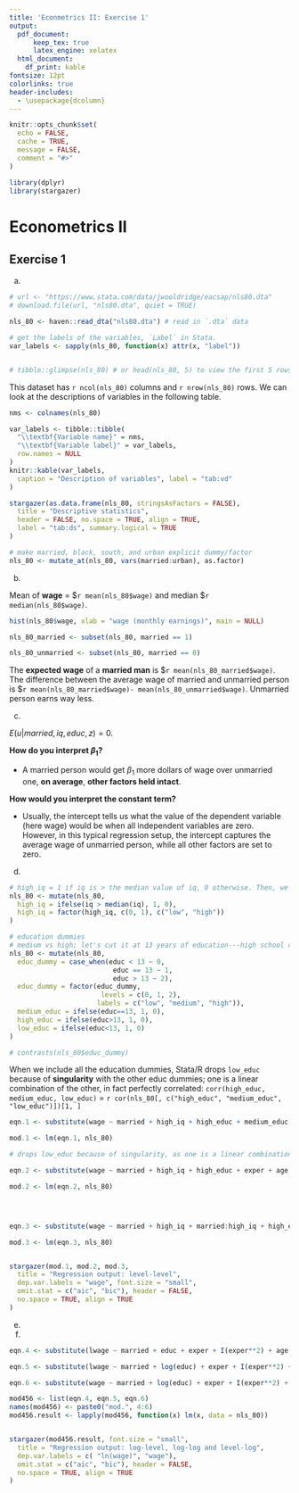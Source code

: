 ```yaml
---
title: 'Econmetrics II: Exercise 1'
output:
  pdf_document:
      keep_tex: true
      latex_engine: xelatex
  html_document:
    df_print: kable
fontsize: 12pt
colorlinks: true
header-includes:
  - \usepackage{dcolumn}
---
```


```r
knitr::opts_chunk$set(
  echo = FALSE,
  cache = TRUE,
  message = FALSE,
  comment = "#>"
)
```


```r
library(dplyr)
library(stargazer)
```

# Econometrics II  


## Exercise 1

(a) **\color{red}{Load the data into Stata and familiarize yourself with the structure and the variables using different descriptive statistics.}**

<!-- Let's glimpse at the structure of the dataset.  -->

```r

# url <- "https://www.stata.com/data/jwooldridge/eacsap/nls80.dta"
# download.file(url, "nls80.dta", quiet = TRUE)

nls_80 <- haven::read_dta("nls80.dta") # read in `.dta` data

# get the labels of the variables, `Label` in Stata.
var_labels <- sapply(nls_80, function(x) attr(x, "label"))


# tibble::glimpse(nls_80) # or head(nls_80, 5) to view the first 5 rows
```

This dataset has `r ncol(nls_80)` columns and `r nrow(nls_80)` rows. We can look at the descriptions of variables in the following table. 


```r
nms <- colnames(nls_80)

var_labels <- tibble::tibble(
  "\\textbf{Variable name}" = nms,
  "\\textbf{Variable label}" = var_labels,
  row.names = NULL
)
knitr::kable(var_labels,
  caption = "Description of variables", label = "tab:vd"
)
```


```r

stargazer(as.data.frame(nls_80, stringsAsFactors = FALSE),
  title = "Descriptive statistics",
  header = FALSE, no.space = TRUE, align = TRUE,
  label = "tab:ds", summary.logical = TRUE
)

# make married, black, south, and urban explicit dummy/factor
nls_80 <- mutate_at(nls_80, vars(married:urban), as.factor)
```



(b) **\color{red}{Have a closer look at the wage variable (monthly earnings in \$). How does the mean wage compare to the median? Plot the wage distribution. What is the expected wage of a working man if he is married?}**

Mean of **wage** = \$`r mean(nls_80$wage)` and median \$`r median(nls_80$wage)`. 

```r
hist(nls_80$wage, xlab = "wage (monthly earnings)", main = NULL)
```


```r
nls_80_married <- subset(nls_80, married == 1)

nls_80_unmarried <- subset(nls_80, married == 0)
```

The **expected wage** of a **married man** is \$`r mean(nls_80_married$wage)`. The difference between the average wage of married and unmarried person is \$`r mean(nls_80_married$wage)- mean(nls_80_unmarried$wage)`. Unmarried person earns way less. 


(c) **\color{red}{Consider the following equation for men under the assumption that all explanatory variables are exogenous}**


\begin{equation}
wage = \beta_0 + \beta_1married + \beta_2high\_iq + \beta_3medium\_edu + \beta_4high\_educ + z\gamma + u\\
\label{mod.1}
\end{equation}



$E(u|married, iq, educ, z)=0$. 


**How do you interpret $\beta_1$?**  

- A married person would get $\beta_1$ more dollars of wage over unmarried one, **on average**, **other factors held intact**. 

**How would you interpret the constant term?**  

- Usually, the intercept tells us what the value of the dependent variable (here wage) would be when all independent variables are zero. However, in this typical regression setup, the intercept captures the average wage of unmarried person, while all other factors are set to zero.  

(d) \color{red}{Run the regression and interpret the regression coefficients. Include all education dummies to the regression model. Why does Stata drop one of the dummies? How does the interpretation of the constant change if you change the included education dummies?}

```r

# high_iq = 1 if iq is > the median value of iq, 0 otherwise. Then, we can give it optional labels.
nls_80 <- mutate(nls_80,
  high_iq = ifelse(iq > median(iq), 1, 0),
  high_iq = factor(high_iq, c(0, 1), c("low", "high"))
)

# education dummies
# medium vs high; let's cut it at 13 years of education---high school completed?
nls_80 <- mutate(nls_80,
  educ_dummy = case_when(educ < 13 ~ 0, 
                          educ == 13 ~ 1,
                          educ > 13 ~ 2), 
  educ_dummy = factor(educ_dummy, 
                       levels = c(0, 1, 2), 
                      labels = c("low", "medium", "high")), 
  medium_educ = ifelse(educ==13, 1, 0), 
  high_educ = ifelse(educ>13, 1, 0),
  low_educ = ifelse(educ<13, 1, 0)
)

# contrasts(nls_80$educ_dummy)


```

When we include all the education dummies, Stata/R drops `low_educ` because of **singularity** with the other educ dummies; one is a linear combination of the other, in fact perfectly correlated: `corr(high_educ, medium_educ, low_educ)` = `r cor(nls_80[, c("high_educ", "medium_educ", "low_educ")])[1, ]`



\begin{equation}
wage = \beta_0 + \beta_1married + \beta_2high\_iq + \beta_4high\_educ + z\gamma + u\\
\label{mod.2}
\end{equation}


```r

eqn.1 <- substitute(wage ~ married + high_iq + high_educ + medium_educ + low_educ + exper + age + tenure + feduc)

mod.1 <- lm(eqn.1, nls_80)

# drops low_educ because of singularity, as one is a linear combination of the other. See cor(nls_80[, c("high_educ", "medium_educ", "low_educ")])

eqn.2 <- substitute(wage ~ married + high_iq + high_educ + exper + age + tenure + feduc) # we drop medium_educ

mod.2 <- lm(eqn.2, nls_80)




eqn.3 <- substitute(wage ~ married + high_iq + married:high_iq + high_educ + exper + age + tenure + feduc)

mod.3 <- lm(eqn.3, nls_80)


stargazer(mod.1, mod.2, mod.3,
  title = "Regression output: level-level", 
  dep.var.labels = "wage", font.size = "small",
  omit.stat = c("aic", "bic"), header = FALSE,
  no.space = TRUE, align = TRUE
)
```



(e) \color{red}{Why would you like to interact the married-dummy with the high\_iq-dummy? Run the regression including the interaction term and interpret the coefficient.}



(f) \color{red}{Consider now the a standard log(wage)-equation:}


```r
eqn.4 <- substitute(lwage ~ married + educ + exper + I(exper**2) + age + tenure + feduc)

eqn.5 <- substitute(lwage ~ married + log(educ) + exper + I(exper**2) + age + tenure + feduc)

eqn.6 <- substitute(wage ~ married + log(educ) + exper + I(exper**2) + age + tenure + feduc)

mod456 <- list(eqn.4, eqn.5, eqn.6)
names(mod456) <- paste0("mod.", 4:6)
mod456.result <- lapply(mod456, function(x) lm(x, data = nls_80))


stargazer(mod456.result, font.size = "small",
  title = "Regression output: log-level, log-log and level-log", 
  dep.var.labels = c( "ln(wage)", "wage"),
  omit.stat = c("aic", "bic"), header = FALSE,
  no.space = TRUE, align = TRUE
)
```




